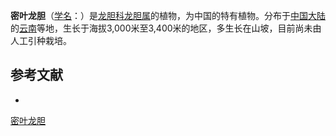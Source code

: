 {{Speciesbox
| name = 密叶龙胆
| status = 
| status_system = 
| image =
| genus = Gentiana
| species = confertifolia
| authority = Marq.
}}

'''密叶龙胆'''（[[学名|学名]]：{{lang|la|''Gentiana confertifolia''}}）是[[龙胆科|龙胆科]][[龙胆属|龙胆属]]的植物，为中国的特有植物。分布于[[中国大陆|中国大陆]]的[[云南|云南]]等地，生长于海拔3,000米至3,400米的地区，多生长在山坡，目前尚未由人工引种栽培。

== 参考文献 ==
<div class="references-small">
* {{cite web| url =http://www.bioinfo.cn/db05/KmzwSpecies.php?action=view&id=9336| title =密叶龙胆| work =《中国高等植物数据库全库》| publisher =中国科学院微生物研究所| author =昆明植物研究所| accessdate =2009-02-24| deadurl =yes| archiveurl =https://web.archive.org/web/20160305000251/http://www.bioinfo.cn/db05/KmzwSpecies.php?action=view&id=9336| archivedate =2016-03-05}}
</div>
{{Taxonbar|from=Q10952737}}

[[Category:龙胆属|密叶龙胆]]


{{植物小作品}}